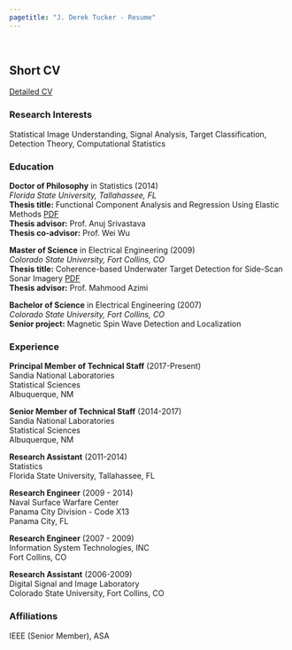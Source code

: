 ```yaml
---
pagetitle: "J. Derek Tucker - Resume"
---
```


<link rel="stylesheet" href="styles.css" type="text/css" />

<br>

## Short CV
[Detailed CV](Docs/JDT_CV.pdf)

### Research Interests
Statistical Image Understanding, Signal Analysis, Target Classification, Detection Theory, Computational Statistics

### Education
**Doctor of Philosophy** in Statistics (2014)		
*Florida State University, Tallahassee, FL*		
**Thesis title:** Functional Component Analysis and Regression Using Elastic Methods [PDF](Papers/dissertation.pdf)		
**Thesis advisor:** Prof. Anuj Srivastava		
**Thesis co-advisor:** Prof. Wei Wu		
 
**Master of Science** in Electrical Engineering (2009)		
*Colorado State University, Fort Collins, CO*		
**Thesis title:** Coherence-based Underwater Target Detection for Side-Scan Sonar Imagery [PDF](Papers/MS%20Thesis.pdf)		
**Thesis advisor:** Prof. Mahmood Azimi		

**Bachelor of Science** in Electrical Engineering (2007)		
*Colorado State University, Fort Collins, CO*		
**Senior project:** Magnetic Spin Wave Detection and Localization		

### Experience	
**Principal Member of Technical Staff** (2017-Present)				
Sandia National Laboratories		
Statistical Sciences		
Albuquerque, NM		

**Senior Member of Technical Staff** (2014-2017)				
Sandia National Laboratories		
Statistical Sciences		
Albuquerque, NM			

**Research Assistant** (2011-2014)		
Statistics		
Florida State University, Tallahassee, FL		

**Research Engineer** (2009 - 2014)		
Naval Surface Warfare Center		
Panama City Division - Code X13		
Panama City, FL		

**Research Engineer** (2007 - 2009)		
Information System Technologies, INC 		
Fort Collins, CO		

**Research Assistant** (2006-2009)		
Digital Signal and Image Laboratory		
Colorado State University, Fort Collins, CO		

### Affiliations	
IEEE (Senior Member), ASA